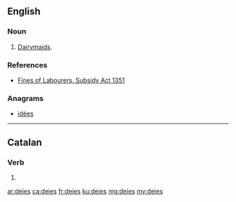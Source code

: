 ==English==

===Noun===
{{head|en|noun plural form}}

# {{context|obsolete|lang=en}} {{plural of|deie|lang=en}} [[dairymaid|Dairymaids]].

===References===
* [[Wikisource:Fines of Labourers, Subsidy Act 1351|Fines of Labourers, Subsidy Act 1351]]

===Anagrams===
* [[idées#English|idées]]

----

==Catalan==

===Verb===
{{head|ca|verb form}}

# {{ca-verb form of|p=2|n=sg|t=impf|m=ind|dir}}

[[ar:deies]]
[[ca:deies]]
[[fr:deies]]
[[ku:deies]]
[[mg:deies]]
[[my:deies]]